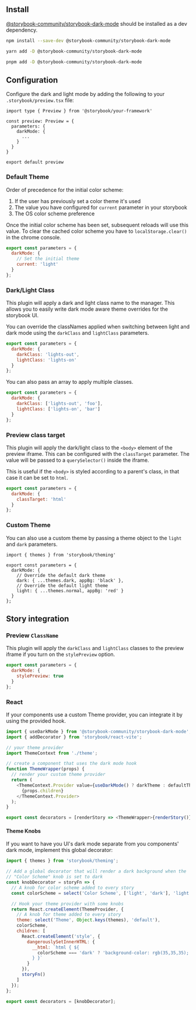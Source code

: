 
<Meta title="Install" />

## Install

[@storybook-community/storybook-dark-mode] should be installed as a dev dependency.

```sh
npm install --save-dev @storybook-community/storybook-dark-mode

yarn add -D @storybook-community/storybook-dark-mode

pnpm add -D @storybook-community/storybook-dark-mode
```

## Configuration

Configure the dark and light mode by adding the following to your `.storybook/preview.tsx` file:

```tsx
import type { Preview } from '@storybook/your-framework'

const preview: Preview = {
  parameters: {
    darkMode: {
      ...
    }
  }
}

export default preview
```

### Default Theme

Order of precedence for the initial color scheme:

1. If the user has previously set a color theme it's used
2. The value you have configured for `current` parameter in your storybook
3. The OS color scheme preference

Once the initial color scheme has been set, subsequent reloads will use this value.
To clear the cached color scheme you have to `localStorage.clear()` in the chrome console.

```js
export const parameters = {
  darkMode: {
    // Set the initial theme
    current: 'light'
  }
};
```

### Dark/Light Class

This plugin will apply a dark and light class name to the manager.
This allows you to easily write dark mode aware theme overrides for the storybook UI.

You can override the classNames applied when switching between light and dark mode using the `darkClass` and `lightClass` parameters.

```js
export const parameters = {
  darkMode: {
    darkClass: 'lights-out',
    lightClass: 'lights-on'
  }
};
```

You can also pass an array to apply multiple classes.

```js
export const parameters = {
  darkMode: {
    darkClass: ['lights-out', 'foo'],
    lightClass: ['lights-on', 'bar']
  }
};
```

### Preview class target

This plugin will apply the dark/light class to the `<body>` element of the preview iframe. This can be configured with the `classTarget` parameter.
The value will be passed to a `querySelector()` inside the iframe.

This is useful if the `<body>` is styled according to a parent's class, in that case it can be set to `html`.

```js
export const parameters = {
  darkMode: {
    classTarget: 'html'
  }
};
```

### Custom Theme

You can also use a custom theme by passing a theme object to the `light` and `dark` parameters.

```tsx
import { themes } from 'storybook/theming'

export const parameters = {
  darkMode: {
    // Override the default dark theme
    dark: { ...themes.dark, appBg: 'black' },
    // Override the default light theme
    light: { ...themes.normal, appBg: 'red' }
  }
};
```

## Story integration

### Preview `ClassName`

This plugin will apply the `darkClass` and `lightClass` classes to the preview iframe if you turn on the `stylePreview` option.

```js
export const parameters = {
  darkMode: {
    stylePreview: true
  }
};
```

### React

If your components use a custom Theme provider, you can integrate it by using the provided hook.

```js
import { useDarkMode } from '@storybook-community/storybook-dark-mode';
import { addDecorator } from 'storybook/react-vite';

// your theme provider
import ThemeContext from './theme';

// create a component that uses the dark mode hook
function ThemeWrapper(props) {
  // render your custom theme provider
  return (
    <ThemeContext.Provider value={useDarkMode() ? darkTheme : defaultTheme}>
      {props.children}
    </ThemeContext.Provider>
  );
}

export const decorators = [renderStory => <ThemeWrapper>{renderStory()}</ThemeWrapper>)];
```

#### Theme Knobs

If you want to have you UI's dark mode separate from you components' dark mode, implement this global decorator:

```js
import { themes } from 'storybook/theming';

// Add a global decorator that will render a dark background when the
// "Color Scheme" knob is set to dark
const knobDecorator = storyFn => {
  // A knob for color scheme added to every story
  const colorScheme = select('Color Scheme', ['light', 'dark'], 'light');

  // Hook your theme provider with some knobs
  return React.createElement(ThemeProvider, {
    // A knob for theme added to every story
    theme: select('Theme', Object.keys(themes), 'default'),
    colorScheme,
    children: [
      React.createElement('style', {
        dangerouslySetInnerHTML: {
          __html: `html { ${
            colorScheme === 'dark' ? 'background-color: rgb(35,35,35);' : ''
          } }`
        }
      }),
      storyFn()
    ]
  });
};

export const decorators = [knobDecorator];
```

[@storybook-community/storybook-dark-mode]: https://www.npmjs.com/package/@storybook-community/storybook-dark-mode